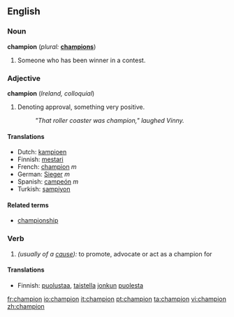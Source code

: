 ==English==

===Noun===
'''champion'''  (''plural:'' '''[[champions]]''')
#Someone who has been winner in a contest.

===Adjective===
'''champion'''  (''Ireland, colloquial'')

#Denoting approval, something very positive.
#:''"That roller coaster was champion," laughed Vinny.''

====Translations====
*Dutch: [[kampioen]]
*Finnish: [[mestari]]
*French: [[champion]] ''m''
*German: [[Sieger]] ''m''
*Spanish: [[campeón]] ''m''
*Turkish: [[şampiyon]]

====Related terms====
*[[championship]]

===Verb===
{{en-verb}}
# ''(usually of a [[cause]]):'' to promote, advocate or act as a champion for

====Translations====
*Finnish: [[puolustaa]], [[taistella]] [[joku|jonkun]] [[puolesta]]

[[fr:champion]]
[[io:champion]]
[[it:champion]]
[[pt:champion]]
[[ta:champion]]
[[vi:champion]]
[[zh:champion]]